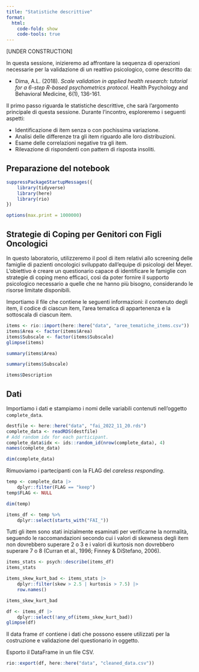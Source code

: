 ```yaml
---
title: "Statistiche descrittive"
format:
  html:
    code-fold: show
    code-tools: true
---
```


[UNDER CONSTRUCTION]

In questa sessione, inizieremo ad affrontare la sequenza di operazioni necessarie per la validazione di un reattivo psicologico, come descritto da:

- Dima, A.L. (2018). *Scale validation in applied health research: tutorial for a 6-step R-based psychometrics protocol*. Health Psychology and Behavioral Medicine, 6(1), 136-161.

Il primo passo riguarda le statistiche descrittive, che sarà l'argomento principale di questa sessione. Durante l'incontro, esploreremo i seguenti aspetti:

- Identificazione di item senza o con pochissima variazione.
- Analisi delle differenze tra gli item riguardo alle loro distribuzioni.
- Esame delle correlazioni negative tra gli item.
- Rilevazione di rispondenti con pattern di risposta insoliti.

## Preparazione del notebook

```r
suppressPackageStartupMessages({
    library(tidyverse)
    library(here)
    library(rio)
})

options(max.print = 1000000)
```

## Strategie di Coping per Genitori con Figli Oncologici

In questo laboratorio, utilizzeremo il pool di item relativi allo screening delle famiglie di pazienti oncologici sviluppato dall'equipe di psicologi del Meyer. L'obiettivo è creare un questionario capace di identificare le famiglie con strategie di coping meno efficaci, così da poter fornire il supporto psicologico necessario a quelle che ne hanno più bisogno, considerando le risorse limitate disponibili.

Importiamo il file che contiene le seguenti informazioni: il contenuto degli item, il codice di ciascun item, l'area tematica di appartenenza e la sottoscala di ciascun item.

```r
items <- rio::import(here::here("data", "aree_tematiche_items.csv"))
items$Area <- factor(items$Area)
items$Subscale <- factor(items$Subscale)
glimpse(items)
```

```r
summary(items$Area)
```

```r
summary(items$Subscale)
```

```r
items$Description
```

## Dati 

Importiamo i dati e stampiamo i nomi delle variabili contenuti nell'oggetto `complete_data`.

```r
destfile <- here::here("data", "fai_2022_11_20.rds")
complete_data <- readRDS(destfile)
# Add random idx for each participant.
complete_data$idx <- ids::random_id(nrow(complete_data), 4)
names(complete_data)
```

```r
dim(complete_data)
```

Rimuoviamo i partecipanti con la FLAG del *careless responding*.

```r
temp <- complete_data |>
    dplyr::filter(FLAG == "keep")
temp$FLAG <- NULL
```

```r
dim(temp)
```

```r
items_df <- temp %>%
    dplyr::select(starts_with("FAI_"))
```

Tutti gli item sono stati inizialmente esaminati per verificarne la normalità, seguendo le raccomandazioni secondo cui i valori di skewness degli item non dovrebbero superare 2 o 3 e i valori di kurtosis non dovrebbero superare 7 o 8 (Curran et al., 1996; Finney & DiStefano, 2006).

```r
items_stats <- psych::describe(items_df)
items_stats
```

```r
items_skew_kurt_bad <- items_stats |>
    dplyr::filter(skew > 2.5 | kurtosis > 7.5) |>
    row.names()

items_skew_kurt_bad
```

```r
df <- items_df |>
    dplyr::select(!any_of(items_skew_kurt_bad))
glimpse(df)
```

Il data frame `df` contiene i dati che possono essere utilizzati per la costruzione e validazione del questionario in oggetto.

Esporto il DataFrame in un file CSV.

```r
rio::export(df, here::here("data", "cleaned_data.csv"))
```


